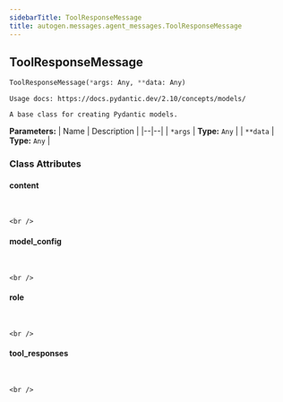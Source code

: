 ```yaml
---
sidebarTitle: ToolResponseMessage
title: autogen.messages.agent_messages.ToolResponseMessage
---
```

<h2 id="autogen.messages.agent_messages.ToolResponseMessage" class="doc doc-heading">
    <code class="doc-symbol doc-symbol-heading doc-symbol-class"></code>
    <span class="doc doc-object-name doc-class-name">ToolResponseMessage</span>
</h2>

```python
ToolResponseMessage(*args: Any, **data: Any)
```

    Usage docs: https://docs.pydantic.dev/2.10/concepts/models/
    
    A base class for creating Pydantic models.

<b>Parameters:</b>
| Name | Description |
|--|--|
| `*args` | **Type:** `Any` |
| `**data` | **Type:** `Any` |

### Class Attributes

<code class="doc-symbol doc-symbol-heading doc-symbol-attribute"></code>
#### content
<br />

    <br />

<code class="doc-symbol doc-symbol-heading doc-symbol-attribute"></code>
#### model_config
<br />

    <br />

<code class="doc-symbol doc-symbol-heading doc-symbol-attribute"></code>
#### role
<br />

    <br />

<code class="doc-symbol doc-symbol-heading doc-symbol-attribute"></code>
#### tool_responses
<br />

    <br />